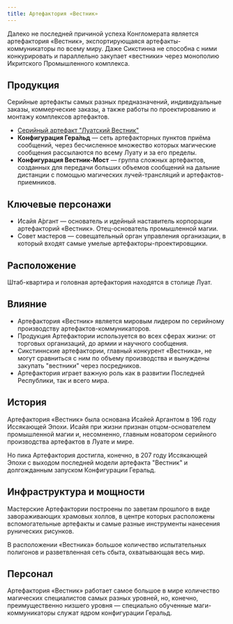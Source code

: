 ```yaml
---
title: Артефактория «Вестник»
---
```


<ButtonCover cover src="pic.jpg" title="Артефактория «Вестник»" authorHref="https://www.artstation.com/artwork/9XWnN" author="Tim Warnock"/>
<BlockquoteBox>
Далеко не последней причиной успеха Конгломерата является артефактория «Вестник», экспортирующаяся артефакты-коммуникаторы по всему миру. Даже Сикстинна не способна с ними конкурировать и параллельно закупает «вестники» через монополию Икритского Промышленного комплекса.
</BlockquoteBox>

## Продукция
Серийные артефакты самых разных предназначений, индивидуальные заказы, коммерческие заказы, а также работы по проектированию и монтажу комплексов артефактов.

* <a href="/menu/guidebook/books/artifacts/luat-herald/">Серийный артефакт "Луатский Вестник"</a>
* **Конфигурация Гера́льд** — сеть артефакторных пунктов приёма сообщений, через бесчисленное множество которых магические сообщения рассылаются по всему Луату и за его пределы.
* **Конфигурация Вестник-Мост** — группа сложных артефактов, созданных для передачи больших объемов сообщений на дальние дистанции с помощью магических лучей-трансляций и артефактов-приемников.

## Ключевые персонажи
* Исайя А́ргант — основатель и идейный наставитель корпорации артефакторий «Вестник». Отец-основатель промышленной магии. 
* Совет мастеров — совещательный орган управления организации, в который входят самые умелые артефакторы-проектировщики.

## Расположение
Штаб-квартира и головная артефактория находятся в столице Луат.

## Влияние
* Артефактория «Вестник» является мировым лидером по серийному производству артефактов-коммуникаторов.
* Продукция Артефактории используется во всех сферах жизни: от торговых организаций, до армии и научного сообщения.
* Сикстиннские артефактории, главный конкурент «Вестника», не могут сравниться с ним по объему производства и вынуждены закупать "вестники" через посредников.
* Артефактория играет важную роль как в развитии Последней Республики, так и всего мира.

## История
Артефактория «Вестник» была основана Исайей Аргантом в 196 году Иссякающей Эпохи. Исайя при жизни признан отцом-основателем промышленной магии и, несомненно, главным новатором серийного производства артефактов в Луате и мире.

Но пика Артефактория достигла, конечно, в 207 году Иссякающей Эпохи с выходом последней модели артефакта "Вестник" и долгожданным запуском Конфигурации Геральд. 

## Инфраструктура и мощности
Мастерские Артефактории построены по заветам прошлого в виде завораживающих храмовых холлов, в центре которых расположены вспомогательные артефакты и самые разные инструменты нанесения рунических рисунков.

В расположении «Вестника» большое количество испытательных полигонов и разветвленная сеть сбыта, охватывающая весь мир.

## Персонал 
Артефактория «Вестник» работает самое большое в мире количество магических специалистов самых разных уровней, но, конечно, преимущественно низшего уровня — специально обученные маги-коммуникаторы служат ядром конфигурации Геральд.